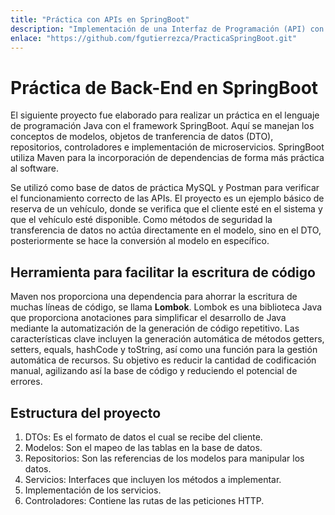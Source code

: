 ```yaml
---
title: "Práctica con APIs en SpringBoot"
description: "Implementación de una Interfaz de Programación (API) con Java SpringBoot para la clase de Lenguajes de Programación"
enlace: "https://github.com/fgutierrezca/PracticaSpringBoot.git"
---
```


# Práctica de Back-End en SpringBoot

El siguiente proyecto fue elaborado para realizar un práctica en el lenguaje de programación Java con el framework SpringBoot. Aquí se manejan los conceptos de modelos, objetos de tranferencia de datos (DTO), repositorios, controladores e implementación de microservicios. SpringBoot utiliza Maven para la incorporación de dependencias de forma más práctica al software.

Se utilizó como base de datos de práctica MySQL y Postman para verificar el funcionamiento correcto de las APIs. El proyecto es un ejemplo básico de reserva de un vehículo, donde se verifica que el cliente esté en el sistema y que el vehículo esté disponible. Como métodos de seguridad la transferencia de datos no actúa directamente en el modelo, sino en el DTO, posteriormente se hace la conversión al modelo en específico.

## Herramienta para facilitar la escritura de código

Maven nos proporciona una dependencia para ahorrar la escritura de muchas líneas de código, se llama **Lombok**. Lombok es una biblioteca Java que proporciona anotaciones para simplificar el desarrollo de Java mediante la automatización de la generación de código repetitivo. Las características clave incluyen la generación automática de métodos getters, setters, equals, hashCode y toString, así como una función para la gestión automática de recursos. Su objetivo es reducir la cantidad de codificación manual, agilizando así la base de código y reduciendo el potencial de errores.

## Estructura del proyecto

1. DTOs: Es el formato de datos el cual se recibe del cliente.
2. Modelos: Son el mapeo de las tablas en la base de datos.
3. Repositorios: Son las referencias de los modelos para manipular los datos.
4. Servicios: Interfaces que incluyen los métodos a implementar.
5. Implementación de los servicios.
6. Controladores: Contiene las rutas de las peticiones HTTP.